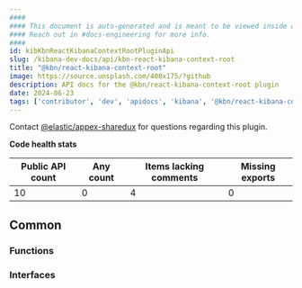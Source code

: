 ```yaml
---
####
#### This document is auto-generated and is meant to be viewed inside our experimental, new docs system.
#### Reach out in #docs-engineering for more info.
####
id: kibKbnReactKibanaContextRootPluginApi
slug: /kibana-dev-docs/api/kbn-react-kibana-context-root
title: "@kbn/react-kibana-context-root"
image: https://source.unsplash.com/400x175/?github
description: API docs for the @kbn/react-kibana-context-root plugin
date: 2024-06-23
tags: ['contributor', 'dev', 'apidocs', 'kibana', '@kbn/react-kibana-context-root']
---
```




Contact [@elastic/appex-sharedux](https://github.com/orgs/elastic/teams/appex-sharedux) for questions regarding this plugin.

**Code health stats**

| Public API count  | Any count | Items lacking comments | Missing exports |
|-------------------|-----------|------------------------|-----------------|
| 10 | 0 | 4 | 0 |

## Common

### Functions
<DocDefinitionList data={kbnReactKibanaContextRootObj.common.functions}/>

### Interfaces
<DocDefinitionList data={kbnReactKibanaContextRootObj.common.interfaces}/>


